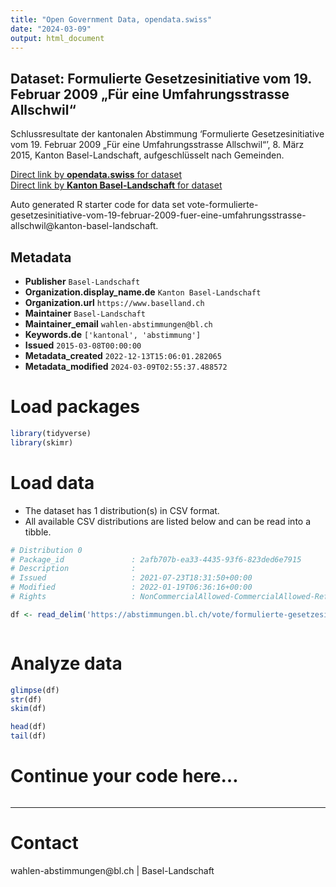 ```yaml
---
title: "Open Government Data, opendata.swiss"
date: "2024-03-09"
output: html_document
---
```


## Dataset: Formulierte Gesetzesinitiative vom 19. Februar 2009 „Für eine Umfahrungsstrasse Allschwil“

Schlussresultate der kantonalen Abstimmung 'Formulierte Gesetzesinitiative vom 19. Februar 2009 „Für eine Umfahrungsstrasse Allschwil“', 8. März 2015, Kanton Basel-Landschaft, aufgeschlüsselt nach Gemeinden.

[Direct link by **opendata.swiss** for dataset](https://opendata.swiss/de/dataset/formulierte-gesetzesinitiative-vom-19-februar-2009-fur-eine-umfahrungsstrasse-allschwil)<br>
[Direct link by **Kanton Basel-Landschaft** for dataset](https://abstimmungen.bl.ch/vote/formulierte-gesetzesinitiative-vom-19-februar-2009-fuer-eine-umfahrungsstrasse-allschwil/data)

Auto generated R starter code for data set vote-formulierte-gesetzesinitiative-vom-19-februar-2009-fuer-eine-umfahrungsstrasse-allschwil@kanton-basel-landschaft.

## Metadata

- **Publisher** `Basel-Landschaft`
- **Organization.display_name.de** `Kanton Basel-Landschaft`
- **Organization.url** `https://www.baselland.ch`
- **Maintainer** `Basel-Landschaft`
- **Maintainer_email** `wahlen-abstimmungen@bl.ch`
- **Keywords.de** `['kantonal', 'abstimmung']`
- **Issued** `2015-03-08T00:00:00`
- **Metadata_created** `2022-12-13T15:06:01.282065`
- **Metadata_modified** `2024-03-09T02:55:37.488572`


# Load packages

```r

library(tidyverse)
library(skimr)

```

# Load data

-   The dataset has 1 distribution(s) in CSV format.
-   All available CSV distributions are listed below and can be read into a tibble.

```r

# Distribution 0
# Package_id               : 2afb707b-ea33-4435-93f6-823ded6e7915
# Description              : 
# Issued                   : 2021-07-23T18:31:50+00:00
# Modified                 : 2022-01-19T06:36:16+00:00
# Rights                   : NonCommercialAllowed-CommercialAllowed-ReferenceRequired

df <- read_delim('https://abstimmungen.bl.ch/vote/formulierte-gesetzesinitiative-vom-19-februar-2009-fuer-eine-umfahrungsstrasse-allschwil/data-csv')



```

# Analyze data

```r

glimpse(df)
str(df)
skim(df)

head(df)
tail(df)

```

# Continue your code here...

```r

```

------------------------------------------------------------------------

# Contact

wahlen-abstimmungen@bl.ch | Basel-Landschaft
